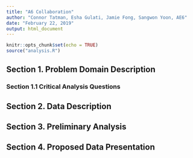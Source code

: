 ```yaml
---
title: "A6 Collaboration"
author: "Connor Tatman, Esha Gulati, Jamie Fong, Sangwon Yoon, AE6"
date: "February 22, 2019"
output: html_document
---
```


```r
knitr::opts_chunk$set(echo = TRUE)
source("analysis.R")
```

## Section 1. Problem Domain Description

### Section 1.1 Critical Analysis Questions

## Section 2. Data Description

## Section 3. Preliminary Analysis

## Section 4. Proposed Data Presentation

